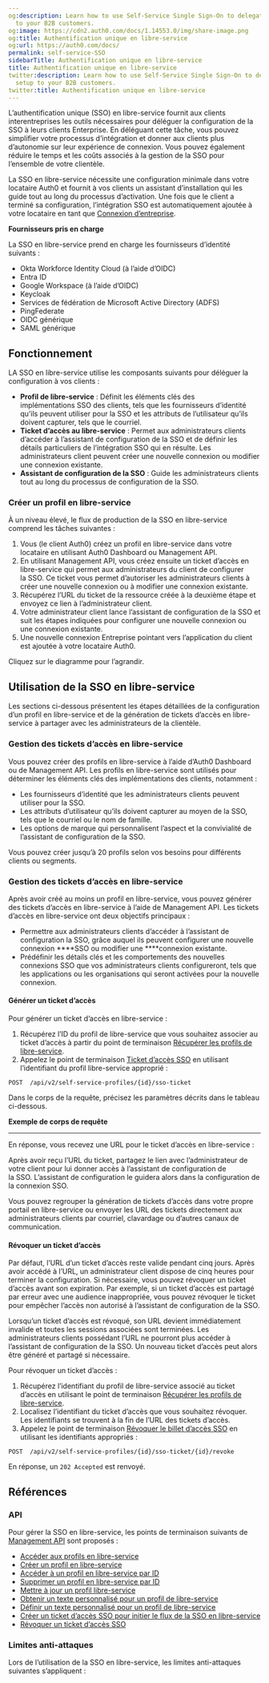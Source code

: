 ```yaml
---
og:description: Learn how to use Self-Service Single Sign-On to delegate SSO setup
  to your B2B customers.
og:image: https://cdn2.auth0.com/docs/1.14553.0/img/share-image.png
og:title: Authentification unique en libre-service
og:url: https://auth0.com/docs/
permalink: self-service-SSO
sidebarTitle: Authentification unique en libre-service
title: Authentification unique en libre-service
twitter:description: Learn how to use Self-Service Single Sign-On to delegate SSO
  setup to your B2B customers.
twitter:title: Authentification unique en libre-service
---
```


L’authentification unique (SSO) en libre-service fournit aux clients interentreprises les outils nécessaires pour déléguer la configuration de la SSO à leurs clients Enterprise. En déléguant cette tâche, vous pouvez simplifier votre processus d’intégration et donner aux clients plus d’autonomie sur leur expérience de connexion. Vous pouvez également réduire le temps et les coûts associés à la gestion de la SSO pour l’ensemble de votre clientèle.

La SSO en libre-service nécessite une configuration minimale dans votre locataire Auth0 et fournit à vos clients un assistant d’installation qui les guide tout au long du processus d’activation. Une fois que le client a terminé sa configuration, l’intégration SSO est automatiquement ajoutée à votre locataire en tant que [Connexion d’entreprise](/enterprise-connections).



**Fournisseurs pris en charge**

La SSO en libre-service prend en charge les fournisseurs d’identité suivants :

* Okta Workforce Identity Cloud (à l’aide d’OIDC)
* Entra ID
* Google Workspace (à l’aide d’OIDC)
* Keycloak
* Services de fédération de Microsoft Active Directory (ADFS)
* PingFederate
* OIDC générique
* SAML générique

## Fonctionnement

LA SSO en libre-service utilise les composants suivants pour déléguer la configuration à vos clients :

* **Profil de libre-service** : Définit les éléments clés des implémentations SSO des clients, tels que les fournisseurs d’identité qu’ils peuvent utiliser pour la SSO et les attributs de l’utilisateur qu’ils doivent capturer, tels que le courriel.
* **Ticket d’accès au libre-service** : Permet aux administrateurs clients d’accéder à l’assistant de configuration de la SSO et de définir les détails particuliers de l’intégration SSO qui en résulte. Les administrateurs client peuvent créer une nouvelle connexion ou modifier une connexion existante.
* **Assistant de configuration de la SSO** : Guide les administrateurs clients tout au long du processus de configuration de la SSO.

### Créer un profil en libre-service

À un niveau élevé, le flux de production de la SSO en libre-service comprend les tâches suivantes :

1. Vous (le client Auth0) créez un profil en libre-service dans votre locataire en utilisant Auth0 Dashboard ou Management API.
2. En utilisant Management API, vous créez ensuite un ticket d’accès en libre-service qui permet aux administrateurs du client de configurer la SSO. Ce ticket vous permet d’autoriser les administrateurs clients à créer une nouvelle connexion ou à modifier une connexion existante.
3. Récupérez l’URL du ticket de la ressource créée à la deuxième étape et envoyez ce lien à l’administrateur client.
4. Votre administrateur client lance l’assistant de configuration de la SSO et suit les étapes indiquées pour configurer une nouvelle connexion ou une connexion existante.
5. Une nouvelle connexion Entreprise pointant vers l’application du client est ajoutée à votre locataire Auth0.

Cliquez sur le diagramme pour l’agrandir.

## Utilisation de la SSO en libre-service

Les sections ci-dessous présentent les étapes détaillées de la configuration d’un profil en libre-service et de la génération de tickets d’accès en libre-service à partager avec les administrateurs de la clientèle.

### Gestion des tickets d’accès en libre-service

Vous pouvez créer des profils en libre-service à l’aide d’Auth0 Dashboard ou de Management API. Les profils en libre-service sont utilisés pour déterminer les éléments clés des implémentations des clients, notamment :

* Les fournisseurs d’identité que les administrateurs clients peuvent utiliser pour la SSO.
* Les attributs d’utilisateur qu’ils doivent capturer au moyen de la SSO, tels que le courriel ou le nom de famille.
* Les options de marque qui personnalisent l’aspect et la convivialité de l’assistant de configuration de la SSO.

Vous pouvez créer jusqu’à 20 profils selon vos besoins pour différents clients ou segments.



### Gestion des tickets d’accès en libre-service

Après avoir créé au moins un profil en libre-service, vous pouvez générer des tickets d’accès en libre-service à l’aide de Management API. Les tickets d’accès en libre-service ont deux objectifs principaux :

* Permettre aux administrateurs clients d’accéder à l’assistant de configuration la SSO, grâce auquel ils peuvent configurer une nouvelle connexion ****SSO ou modifier une ****connexion existante.
* Prédéfinir les détails clés et les comportements des nouvelles connexions SSO que vos administrateurs clients configureront, tels que les applications ou les organisations qui seront activées pour la nouvelle connexion.

#### Générer un ticket d’accès

Pour générer un ticket d’accès en libre-service :

1. Récupérez l’ID du profil de libre-service que vous souhaitez associer au ticket d’accès à partir du point de terminaison [Récupérer les profils de libre-service](/api/management/v2/self-service-profiles/get-self-service-profiles).
2. Appelez le point de terminaison [Ticket d’accès SSO](/api/management/v2/self-service-profiles/post-sso-ticket) en utilisant l’identifiant du profil libre-service approprié :

`POST  /api/v2/self-service-profiles/{id}/sso-ticket`

Dans le corps de la requête, précisez les paramètres décrits dans le tableau ci-dessous.





**Exemple de corps de requête**

****

En réponse, vous recevez une URL pour le ticket d’accès en libre-service :





Après avoir reçu l’URL du ticket, partagez le lien avec l’administrateur de votre client pour lui donner accès à l’assistant de configuration de la SSO. L’assistant de configuration le guidera alors dans la configuration de la connexion SSO.

Vous pouvez regrouper la génération de tickets d’accès dans votre propre portail en libre-service ou envoyer les URL des tickets directement aux administrateurs clients par courriel, clavardage ou d’autres canaux de communication.

#### Révoquer un ticket d’accès

Par défaut, l’URL d’un ticket d’accès reste valide pendant cinq jours. Après avoir accédé à l’URL, un administrateur client dispose de cinq heures pour terminer la configuration. Si nécessaire, vous pouvez révoquer un ticket d’accès avant son expiration. Par exemple, si un ticket d’accès est partagé par erreur avec une audience inappropriée, vous pouvez révoquer le ticket pour empêcher l’accès non autorisé à l’assistant de configuration de la SSO.

Lorsqu’un ticket d’accès est révoqué, son URL devient immédiatement invalide et toutes les sessions associées sont terminées. Les administrateurs clients possédant l’URL ne pourront plus accéder à l’assistant de configuration de la SSO. Un nouveau ticket d’accès peut alors être généré et partagé si nécessaire.

Pour révoquer un ticket d’accès :

1. Récupérez l’identifiant du profil de libre-service associé au ticket d’accès en utilisant le point de terminaison [Récupérer les profils de libre-service](/api/management/v2/self-service-profiles/get-self-service-profiles).
2. Localisez l’identifiant du ticket d’accès que vous souhaitez révoquer. Les identifiants se trouvent à la fin de l’URL des tickets d’accès.
3. Appelez le point de terminaison [Révoquer le billet d’accès SSO](/api/management/v2/self-service-profiles/post-revoke) en utilisant les identifiants appropriés :

`POST  /api/v2/self-service-profiles/{id}/sso-ticket/{id}/revoke`

En réponse, un `202 Accepted` est renvoyé.

## Références

### API

Pour gérer la SSO en libre-service, les points de terminaison suivants de [Management API](/api/management/v2/introduction) sont proposés :

* [Accéder aux profils en libre-service](/api/management/v2/self-service-profiles/get-self-service-profiles)
* [Créer un profil en libre-service](/api/management/v2/self-service-profiles/post-self-service-profiles)
* [Accéder à un profil en libre-service par ID](/api/management/v2/self-service-profiles/get-self-service-profiles-by-id)
* [Supprimer un profil en libre-service par ID](/api/management/v2/self-service-profiles/delete-self-service-profiles-by-id)
* [Mettre à jour un profil libre-service](/api/management/v2/self-service-profiles/patch-self-service-profiles-by-id)
* [Obtenir un texte personnalisé pour un profil de libre-service](/api/management/v2/self-service-profiles/get-self-service-profile-custom-text)
* [Définir un texte personnalisé pour un profil de libre-service](/api/management/v2/self-service-profiles/put-self-service-profile-custom-text)
* [Créer un ticket d’accès SSO pour initier le flux de la SSO en libre-service](/api/management/v2/self-service-profiles/post-sso-ticket)
* [Révoquer un ticket d’accès SSO](/api/management/v2/self-service-profiles/post-revoke)

### Limites anti-attaques

Lors de l’utilisation de la SSO en libre-service, les limites anti-attaques suivantes s’appliquent :